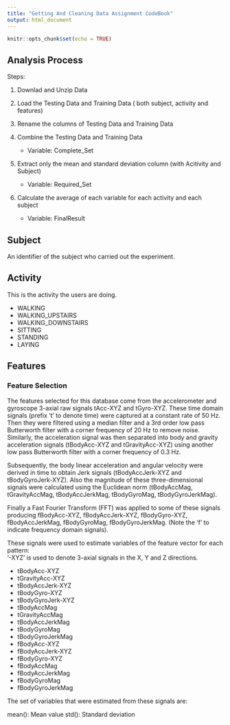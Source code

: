 ```yaml
---
title: "Getting And Cleaning Data Assignment CodeBook"
output: html_document
---
```


```r
knitr::opts_chunk$set(echo = TRUE)
```

## Analysis Process
Steps:

1.  Downlad and Unzip Data

2.  Load the Testing Data and Training Data ( both subject, activity and features)

3.  Rename the columns of Testing Data and Training Data

4.  Combine the Testing Data and Training Data
    + Variable: Complete_Set

5.  Extract only the mean and standard deviation column (with Acitivity and Subject)
    + Variable: Required_Set

6.  Calculate the average of each variable for each activity and each subject
    + Variable: FinalResult

## Subject 
An identifier of the subject who carried out the experiment.

## Activity
This is the activity the users are doing.

* WALKING
* WALKING_UPSTAIRS
* WALKING_DOWNSTAIRS
* SITTING
* STANDING
* LAYING

## Features

### Feature Selection 

The features selected for this database come from the accelerometer and gyroscope 3-axial raw signals tAcc-XYZ and tGyro-XYZ. These time domain signals (prefix 't' to denote time) were captured at a constant rate of 50 Hz. Then they were filtered using a median filter and a 3rd order low pass Butterworth filter with a corner frequency of 20 Hz to remove noise. Similarly, the acceleration signal was then separated into body and gravity acceleration signals (tBodyAcc-XYZ and tGravityAcc-XYZ) using another low pass Butterworth filter with a corner frequency of 0.3 Hz. 

Subsequently, the body linear acceleration and angular velocity were derived in time to obtain Jerk signals (tBodyAccJerk-XYZ and tBodyGyroJerk-XYZ). Also the magnitude of these three-dimensional signals were calculated using the Euclidean norm (tBodyAccMag, tGravityAccMag, tBodyAccJerkMag, tBodyGyroMag, tBodyGyroJerkMag). 

Finally a Fast Fourier Transform (FFT) was applied to some of these signals producing fBodyAcc-XYZ, fBodyAccJerk-XYZ, fBodyGyro-XYZ, fBodyAccJerkMag, fBodyGyroMag, fBodyGyroJerkMag. (Note the 'f' to indicate frequency domain signals). 

These signals were used to estimate variables of the feature vector for each pattern:  
'-XYZ' is used to denote 3-axial signals in the X, Y and Z directions.

* tBodyAcc-XYZ
* tGravityAcc-XYZ
* tBodyAccJerk-XYZ
* tBodyGyro-XYZ
* tBodyGyroJerk-XYZ
* tBodyAccMag
* tGravityAccMag
* tBodyAccJerkMag
* tBodyGyroMag
* tBodyGyroJerkMag
* fBodyAcc-XYZ
* fBodyAccJerk-XYZ
* fBodyGyro-XYZ
* fBodyAccMag
* fBodyAccJerkMag
* fBodyGyroMag
* fBodyGyroJerkMag

The set of variables that were estimated from these signals are: 

mean(): Mean value
std(): Standard deviation